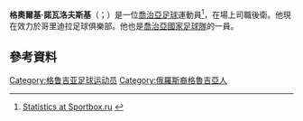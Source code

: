 '''格奧爾基·諾瓦洛夫斯基'''（{{lang-ka|გიორგი ნავალოვსკი}}；{{bd|1986年|6月28日}}）是一位[[喬治亞|喬治亞]][[足球|足球]]運動員<ref>{{ru icon}} [http://stats.sportbox.ru/player.php?sp=fb&turnir=172&club=1111318409&player=1152139015 Statistics at Sportbox.ru] {{Webarchive|url=https://archive.today/20110810091651/http://stats.sportbox.ru/player.php?sp=fb&turnir=172&club=1111318409&player=1152139015 |date=2011-08-10 }}</ref>，在場上司職後衛。他現在效力於哥里迪拉足球俱樂部。他也是[[喬治亞國家足球隊|喬治亞國家足球隊]]的一員。
==參考資料==
{{reflist}}

{{DEFAULTSORT:Navalovski, Giorgi}}
[[Category:格鲁吉亚足球运动员|Category:格鲁吉亚足球运动员]]
[[Category:俄羅斯裔格魯吉亞人|Category:俄羅斯裔格魯吉亞人]]